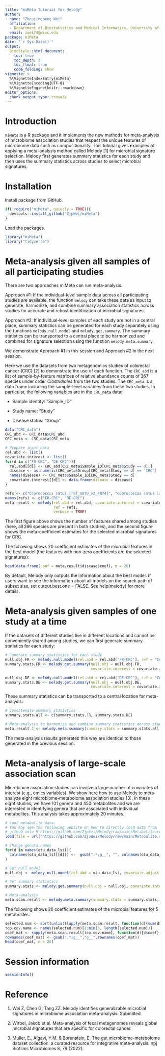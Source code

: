 ```yaml
---
title: "miMeta Tutorial for Melody"
author: 
- name: "Zhoujingpeng Wei"
  affiliation: 
  - Department of Biostatistics and Medical Informatics, University of Wisconsin-Madison
  email: zwei74@wisc.edu
package: miMeta
date: "`r Sys.Date()`"
output: 
  BiocStyle::html_document:
    toc: true
    toc_depth: 2
    toc_float: true
    code_folding: show
vignette: >
  %\VignetteIndexEntry{miMeta}
  %\VignetteEncoding{UTF-8}  
  %\VignetteEngine{knitr::rmarkdown}
editor_options: 
  chunk_output_type: console
---
```


# Introduction

`miMeta` is a R package and it implements the new methods for meta-analysis of microbiome association studies that respect the unique features of microbiome data such as compositionality. This tutorial gives examples of applying a meta-analysis method called Melody [1] for microbial signature selection. Melody first generates summary statistics for each study and then uses the summary statistics across studies to select microbial signatures.

# Installation

Install package from GitHub.

```r
if(!require("miMeta", quietly = TRUE)){
  devtools::install_github("ZjpWei/miMeta")
}
```

Load the packages. 

```r
library("miMeta")
library("tidyverse")
```

# Meta-analysis given all samples of all participating studies

There are two approaches miMeta can run meta-analysis. 

Approach #1: If the individual-level sample data across all participating studies are available, the function `melody` can take these data as input to generate, harmonize, and combine summary association statistics across studies for accurate and robust identification of microbial signatures. 

Approach #2: If individual-level samples of each study are not in a central place, summary statistics can be generated for each study separately using the functions `melody.null.model` and `melody.get.summary`. The summary statistics can be transported to a central place to be harmonized and combined for signature selection using the function `melody.meta.summary`.

We demonstrate Approach #1 in this session and Approach #2 in the next session.

Here we use the datasets from two metagenomics studies of colorectal cancer (CRC) [2] to demonstrate the use of each function. The `CRC_abd` is a list of sample-by-feature matrices of relative abundance counts of 267 species under order *Clostridiales* from the two studies. The `CRC_meta` is a data frame including the sample-level variables from these two studies. In particular, the following variables are in the `CRC_meta` data:

* Sample identity: "Sample_ID"

* Study name: "Study"

* Disease status: "Group"

```r
data("CRC_data")
CRC_abd <- CRC_data$CRC_abd
CRC_meta <- CRC_data$CRC_meta
```


```r
# Prepare input data
rel.abd <- list()
covariate.interest <- list()
for(d in c("FR-CRC", "DE-CRC")){
  rel.abd[[d]] <- CRC_abd[CRC_meta$Sample_ID[CRC_meta$Study == d],]
  disease <- as.numeric(CRC_meta$Group[CRC_meta$Study == d] == "CRC")
  names(disease) <- CRC_meta$Sample_ID[CRC_meta$Study == d]
  covariate.interest[[d]] <- data.frame(disease = disease)
}

refs <- c("Coprococcus catus [ref_mOTU_v2_4874]", "Coprococcus catus [ref_mOTU_v2_4874]")
names(refs) <- c("FR-CRC", "DE-CRC")
meta.result <- melody(rel.abd = rel.abd, covariate.interest = covariate.interest, 
                      ref = refs, 
                      verbose = TRUE)
```

The first figure above shows the number of features shared among studies (here, all 266 species are present in both studies), and the second figure shows the meta-coefficient estimates for the selected microbial signatures for CRC.  

The following shows 20 coefficient estimates of the microbial features in the best model (the features with non-zero coefficients are the selected signatures):

```r
head(data.frame(coef = meta.result$disease$coef), n = 20)
```

By default, Melody only outputs the information about the best model. If users want to see the information about all models on the search path of subset size, set output.best.one = FALSE. See help(melody) for more details.

# Meta-analysis given samples of one study at a time
If the datasets of different studies live in different locations and cannot be conveniently shared among studies, we can first generate summary statistics for each study:

```r
# Generate summary statistics for each study
null.obj.FR <- melody.null.model(rel.abd = rel.abd["FR-CRC"], ref = "Coprococcus catus [ref_mOTU_v2_4874]")
summary.stats.FR <- melody.get.summary(null.obj = null.obj.FR,
                                       covariate.interest = covariate.interest["FR-CRC"])

null.obj.DE <- melody.null.model(rel.abd = rel.abd["DE-CRC"], ref = "Coprococcus catus [ref_mOTU_v2_4874]")
summary.stats.DE <- melody.get.summary(null.obj = null.obj.DE,
                                       covariate.interest = covariate.interest["DE-CRC"])
```

These summary statistics can be transported to a central location for meta-analysis:

```r
# Concatenate summary statistics
summary.stats.all <- c(summary.stats.FR, summary.stats.DE)
```


```r
# Meta-analysis to harmonize and combine summary statistics across studies
meta.result.2 <- melody.meta.summary(summary.stats = summary.stats.all, verbose = TRUE)
```

The meta-analysis results generated this way are identical to those generated in the previous session.

# Meta-analysis of large-scale association scan
Microbiome association studies can involve a large number of covariates of interest (e.g., omics variables). We show here how to  use Melody to meta-analyze eight microbiome-metabolome association studies [3]. In these eight studies, we have 101 genera and 450 metabolites and we are interested in identifying genera that are associated with individual metabolites. This analysis takes approximately 20 minutes.

```r
# Load metabolite data: 
# You may see the following website on how to directly load data from 
# github into R https://github.com/ZjpWei/Melody/raw/main/Metabolite.rda
load(file = url("https://github.com/ZjpWei/Melody/raw/main/Metabolite.rda"))

# Change genura names
for(d in names(otu_data_lst)){
  colnames(otu_data_lst[[d]]) <-  gsub(".*;g__", "", colnames(otu_data_lst[[d]]))
}

# Get null model
null.obj <- melody.null.model(rel.abd = otu_data_lst, covariate.adjust = covariates_adjust_lst)

# Get summary statistics
summary.stats <- melody.get.summary(null.obj = null.obj, covariate.interest = cmpd_data_lst, cluster = cluster_data_lst)

# Meta-analysis
meta.scan.result <- melody.meta.summary(summary.stats = summary.stats, verbose = TRUE)
```

The following shows 20 coefficient estimates of the microbial features for 5 metabolites.

```r
selected.num <- sort(unlist(lapply(meta.scan.result, function(d){sum(d$coef!=0)})), decreasing = TRUE)
top.cov.name <- names(selected.num)[1:min(5, length(selected.num))]
coef_mat <- sapply(meta.scan.result[top.cov.name], function(d){d$coef}, simplify = TRUE)
rownames(coef_mat) <- gsub(".*;g__","g__",rownames(coef_mat))
head(coef_mat, n = 20)
```

# Session information

```r
sessionInfo()
```

# Reference
1. Wei Z, Chen G, Tang ZZ. Melody identifies generalizable microbial signatures in microbiome association meta-analysis. Submitted.

2. Wirbel, Jakob et al. Meta-analysis of fecal metagenomes reveals global microbial signatures that are specific for colorectal cancer. 

3. Muller, E., Algavi, Y.M. & Borenstein, E. The gut microbiome-metabolome dataset collection: a curated resource for integrative meta-analysis. npj Biofilms Microbiomes 8, 79 (2022).
